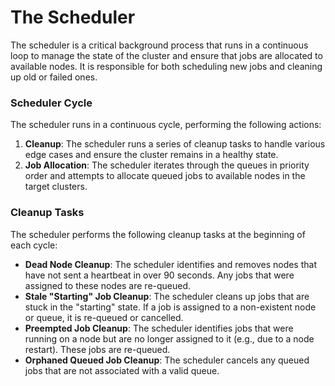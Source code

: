 # The Scheduler

The scheduler is a critical background process that runs in a continuous loop to manage the state of the cluster and ensure that jobs are allocated to available nodes. It is responsible for both scheduling new jobs and cleaning up old or failed ones.

### Scheduler Cycle

The scheduler runs in a continuous cycle, performing the following actions:

1.  **Cleanup**: The scheduler runs a series of cleanup tasks to handle various edge cases and ensure the cluster remains in a healthy state.
2.  **Job Allocation**: The scheduler iterates through the queues in priority order and attempts to allocate queued jobs to available nodes in the target clusters.

### Cleanup Tasks

The scheduler performs the following cleanup tasks at the beginning of each cycle:

*   **Dead Node Cleanup**: The scheduler identifies and removes nodes that have not sent a heartbeat in over 90 seconds. Any jobs that were assigned to these nodes are re-queued.
*   **Stale "Starting" Job Cleanup**: The scheduler cleans up jobs that are stuck in the "starting" state. If a job is assigned to a non-existent node or queue, it is re-queued or cancelled.
*   **Preempted Job Cleanup**: The scheduler identifies jobs that were running on a node but are no longer assigned to it (e.g., due to a node restart). These jobs are re-queued.
*   **Orphaned Queued Job Cleanup**: The scheduler cancels any queued jobs that are not associated with a valid queue.